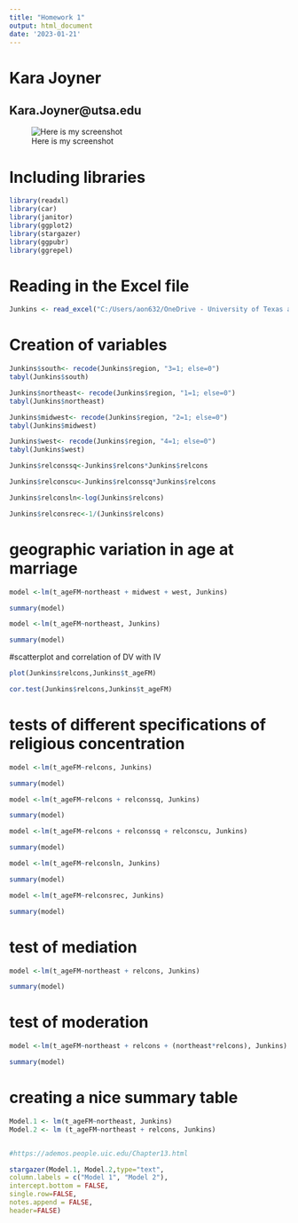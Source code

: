 ```yaml
---
title: "Homework 1"
output: html_document
date: '2023-01-21'
---
```


# Kara Joyner

## Kara.Joyner@utsa.edu

![Here is my screenshot](C:/Users/aon632/OneDrive - University of Texas at San Antonio/Desktop/Stats 2/Screenshot of R Studio.png)


# Including libraries

```r
library(readxl)
library(car)
library(janitor)
library(ggplot2)
library(stargazer)
library(ggpubr)
library(ggrepel)


```

# Reading in the Excel file

```r
Junkins <- read_excel("C:/Users/aon632/OneDrive - University of Texas at San Antonio/Desktop/Stats 2/Junkins Data.xlsx")
```

# Creation of variables

```r

Junkins$south<- recode(Junkins$region, "3=1; else=0")
tabyl(Junkins$south)

Junkins$northeast<- recode(Junkins$region, "1=1; else=0")
tabyl(Junkins$northeast)

Junkins$midwest<- recode(Junkins$region, "2=1; else=0")
tabyl(Junkins$midwest)

Junkins$west<- recode(Junkins$region, "4=1; else=0")
tabyl(Junkins$west)

Junkins$relconssq<-Junkins$relcons*Junkins$relcons

Junkins$relconscu<-Junkins$relconssq*Junkins$relcons

Junkins$relconsln<-log(Junkins$relcons)

Junkins$relconsrec<-1/(Junkins$relcons)

```

# geographic variation in age at marriage

```r

model <-lm(t_ageFM~northeast + midwest + west, Junkins)

summary(model)

model <-lm(t_ageFM~northeast, Junkins)

summary(model)


```

#scatterplot and correlation of DV with IV

```r

plot(Junkins$relcons,Junkins$t_ageFM)

cor.test(Junkins$relcons,Junkins$t_ageFM)

```

# tests of different specifications of religious concentration

```r

model <-lm(t_ageFM~relcons, Junkins)

summary(model)

model <-lm(t_ageFM~relcons + relconssq, Junkins)

summary(model)

model <-lm(t_ageFM~relcons + relconssq + relconscu, Junkins)

summary(model)

model <-lm(t_ageFM~relconsln, Junkins)

summary(model)

model <-lm(t_ageFM~relconsrec, Junkins)

summary(model)

```

# test of mediation

```r

model <-lm(t_ageFM~northeast + relcons, Junkins)

summary(model)

```

# test of moderation

```r

model <-lm(t_ageFM~northeast + relcons + (northeast*relcons), Junkins)

summary(model)

```

# creating a nice summary table

```r

Model.1 <- lm(t_ageFM~northeast, Junkins)
Model.2 <- lm (t_ageFM~northeast + relcons, Junkins)


#https://ademos.people.uic.edu/Chapter13.html

stargazer(Model.1, Model.2,type="text", 
column.labels = c("Model 1", "Model 2"), 
intercept.bottom = FALSE, 
single.row=FALSE,     
notes.append = FALSE, 
header=FALSE) 

```


